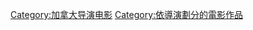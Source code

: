 {{Cat more|丹尼斯·维勒弗}}

{{DEFAULTSORT:Villeneuve, Denis}}
[[Category:加拿大导演电影|Category:加拿大导演电影]]
[[Category:依導演劃分的電影作品|Category:依導演劃分的電影作品]]